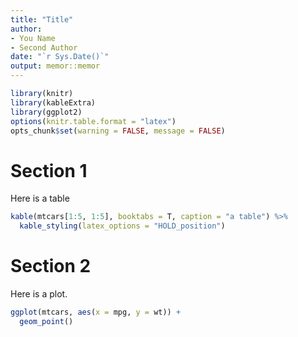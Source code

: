 ```yaml
---
title: "Title"
author: 
- You Name
- Second Author
date: "`r Sys.Date()`"
output: memor::memor
---
```


```r
library(knitr)
library(kableExtra)
library(ggplot2)
options(knitr.table.format = "latex")
opts_chunk$set(warning = FALSE, message = FALSE)
```

# Section 1
Here is a table

```r
kable(mtcars[1:5, 1:5], booktabs = T, caption = "a table") %>%
  kable_styling(latex_options = "HOLD_position")
```

\clearpage 

# Section 2
Here is a plot.

```r
ggplot(mtcars, aes(x = mpg, y = wt)) +
  geom_point()
```
